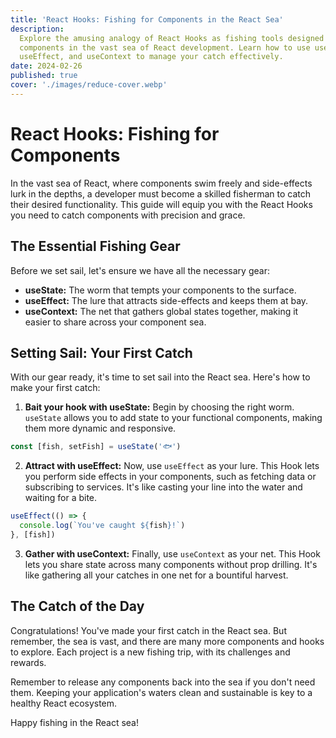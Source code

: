 ```yaml
---
title: 'React Hooks: Fishing for Components in the React Sea'
description:
  Explore the amusing analogy of React Hooks as fishing tools designed to catch
  components in the vast sea of React development. Learn how to use useState,
  useEffect, and useContext to manage your catch effectively.
date: 2024-02-26
published: true
cover: './images/reduce-cover.webp'
---
```


# React Hooks: Fishing for Components

In the vast sea of React, where components swim freely and side-effects lurk in
the depths, a developer must become a skilled fisherman to catch their desired
functionality. This guide will equip you with the React Hooks you need to catch
components with precision and grace.

## The Essential Fishing Gear

Before we set sail, let's ensure we have all the necessary gear:

- **useState:** The worm that tempts your components to the surface.
- **useEffect:** The lure that attracts side-effects and keeps them at bay.
- **useContext:** The net that gathers global states together, making it easier
  to share across your component sea.

## Setting Sail: Your First Catch

With our gear ready, it's time to set sail into the React sea. Here's how to
make your first catch:

1. **Bait your hook with useState:** Begin by choosing the right worm.
   `useState` allows you to add state to your functional components, making them
   more dynamic and responsive.

```jsx
const [fish, setFish] = useState('🐟')
```

2. **Attract with useEffect:** Now, use `useEffect` as your lure. This Hook lets
   you perform side effects in your components, such as fetching data or
   subscribing to services. It's like casting your line into the water and
   waiting for a bite.

```jsx
useEffect(() => {
  console.log(`You've caught ${fish}!`)
}, [fish])
```

3. **Gather with useContext:** Finally, use `useContext` as your net. This Hook
   lets you share state across many components without prop drilling. It's like
   gathering all your catches in one net for a bountiful harvest.

## The Catch of the Day

Congratulations! You've made your first catch in the React sea. But remember,
the sea is vast, and there are many more components and hooks to explore. Each
project is a new fishing trip, with its challenges and rewards.

Remember to release any components back into the sea if you don't need them.
Keeping your application's waters clean and sustainable is key to a healthy
React ecosystem.

Happy fishing in the React sea!
